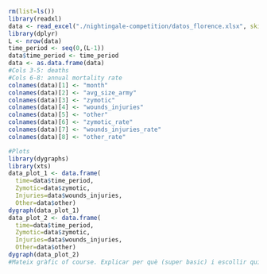 ```r
rm(list=ls())
library(readxl)
data <- read_excel("./nightingale-competition/datos_florence.xlsx", skip=1)
library(dplyr)
L <- nrow(data)
time_period <- seq(0,(L-1))
data$time_period <- time_period
data <- as.data.frame(data)
#Cols 3-5: deaths
#Cols 6-8: annual mortality rate
colnames(data)[1] <- "month"
colnames(data)[2] <- "avg_size_army"
colnames(data)[3] <- "zymotic"
colnames(data)[4] <- "wounds_injuries"
colnames(data)[5] <- "other"
colnames(data)[6] <- "zymotic_rate"
colnames(data)[7] <- "wounds_injuries_rate"
colnames(data)[8] <- "other_rate"

#Plots
library(dygraphs)
library(xts)
data_plot_1 <- data.frame(
  time=data$time_period,
  Zymotic=data$zymotic, 
  Injuries=data$wounds_injuries,
  Other=data$other)
dygraph(data_plot_1)
data_plot_2 <- data.frame(
  time=data$time_period,
  Zymotic=data$zymotic, 
  Injuries=data$wounds_injuries,
  Other=data$other)
dygraph(data_plot_2)
#Mateix gràfic of course. Explicar per què (super basic) i escollir quin deixar, depèn de si comencem treballant amb nombres. Gràfic també amb avg_size_army per posar en perspectiva. Examinar relació avg_size_army amb les altres variables

```


